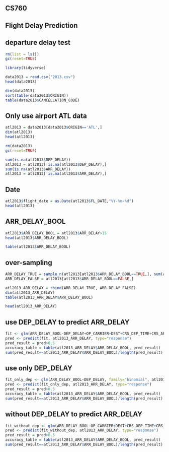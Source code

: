 
## CS760
## Flight Delay Prediction
## departure delay test


```{r}
rm(list = ls())
gc(reset=TRUE)
```

```{r}
library(tidyverse)

data2013 = read.csv("2013.csv")
head(data2013)
```




```{r}
dim(data2013)
sort(table(data2013$ORIGIN))
table(data2013$CANCELLATION_CODE)
```

## Only use airport ATL data
```{r}
atl2013 = data2013[data2013$ORIGIN=='ATL',]
dim(atl2013)
head(atl2013)

rm(data2013)
gc(reset=TRUE)
```

```{r}
sum(is.na(atl2013$DEP_DELAY))
atl2013 = atl2013[!is.na(atl2013$DEP_DELAY),]
sum(is.na(atl2013$ARR_DELAY))
atl2013 = atl2013[!is.na(atl2013$ARR_DELAY),]
```

## Date
```{r}
atl2013$flight_date = as.Date(atl2013$FL_DATE,"%Y-%m-%d")
head(atl2013)
```

## ARR_DELAY_BOOL
```{r}
atl2013$ARR_DELAY_BOOL = atl2013$ARR_DELAY>15
head(atl2013$ARR_DELAY_BOOL)
```

```{r}
table(atl2013$ARR_DELAY_BOOL)
```


## over-sampling
```{r}
ARR_DELAY_TRUE = sample_n(atl2013[atl2013$ARR_DELAY_BOOL==TRUE,], sum(atl2013$ARR_DELAY_BOOL==FALSE), replace = TRUE)
ARR_DELAY_FALSE = atl2013[atl2013$ARR_DELAY_BOOL==FALSE,]

atl2013_ARR_DELAY = rbind(ARR_DELAY_TRUE, ARR_DELAY_FALSE)
dim(atl2013_ARR_DELAY)
table(atl2013_ARR_DELAY$ARR_DELAY_BOOL)
```

```{r}
head(atl2013_ARR_DELAY)
```


## use DEP_DELAY to predict ARR_DELAY
```{r}
fit <- glm(ARR_DELAY_BOOL~DEP_DELAY+OP_CARRIER+DEST+CRS_DEP_TIME+CRS_ARR_TIME+DISTANCE, family="binomial", atl2013_ARR_DELAY)
pred <- predict(fit, atl2013_ARR_DELAY, type="response")
pred_result = pred>0.5
accuracy_table = table(atl2013_ARR_DELAY$ARR_DELAY_BOOL, pred_result)
sum(pred_result==atl2013_ARR_DELAY$ARR_DELAY_BOOL)/length(pred_result)
```

## use only DEP_DELAY
```{r}
fit_only_dep <- glm(ARR_DELAY_BOOL~DEP_DELAY, family="binomial", atl2013_ARR_DELAY)
pred <- predict(fit_only_dep, atl2013_ARR_DELAY, type="response")
pred_result = pred>0.5
accuracy_table = table(atl2013_ARR_DELAY$ARR_DELAY_BOOL, pred_result)
sum(pred_result==atl2013_ARR_DELAY$ARR_DELAY_BOOL)/length(pred_result)
```

## without DEP_DELAY to predict ARR_DELAY
```{r}
fit_without_dep <- glm(ARR_DELAY_BOOL~OP_CARRIER+DEST+CRS_DEP_TIME+CRS_ARR_TIME+DISTANCE, family="binomial", atl2013_ARR_DELAY)
pred <- predict(fit_without_dep, atl2013_ARR_DELAY, type="response")
pred_result = pred>0.5
accuracy_table = table(atl2013_ARR_DELAY$ARR_DELAY_BOOL, pred_result)
sum(pred_result==atl2013_ARR_DELAY$ARR_DELAY_BOOL)/length(pred_result)
```






































